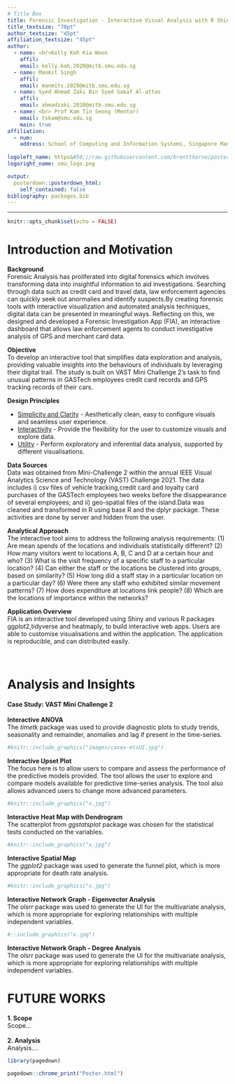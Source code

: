 ```yaml
---
# Title Box
title: Forensic Investigation - Interactive Visual Analysis with R Shiny <br>
title_textsize: "70pt"
author_textsize: "45pt"
affiliation_textsize: "45pt"
author:
  - name: <br>Kelly Koh Kia Woon 
    affil: 
    email: kelly.koh.2020@mitb.smu.edu.sg
  - name: Manmit Singh
    affil: 
    email: manmits.2020@mitb.smu.edu.sg
  - name: Syed Ahmad Zaki Bin Syed Sakaf Al-attas
    affil: 
    email: ahmadzaki.2020@mitb.smu.edu.sg
  - name: <br> Prof Kam Tin Seong (Mentor)
    email: tskam@smu.edu.sg
    main: true
affiliation:
  - num: 
    address: School of Computing and Information Systems, Singapore Management University
    
logoleft_name: https&#58;//raw.githubusercontent.com/brentthorne/posterdown/master/images/betterhexlogo.png
logoright_name: smu_logo.png

output: 
  posterdown::posterdown_html:
    self_contained: false
bibliography: packages.bib
---
```




---

```r
knitr::opts_chunk$set(echo = FALSE)
```

# Introduction and Motivation

**Background**<br>
Forensic Analysis has proliferated into digital forensics which involves transforming data into insightful information to aid investigations. Searching through data such as credit card and travel data, law enforcement agencies can quickly seek out anormalies and identify suspects.By creating forensic tools with interactive visualization and automated analysis techniques, digital data can be presented in meaningful ways. Reflecting on this, we designed and developed a Forensic Investigation App (FIA), an interactive dashboard that allows law enforcement agents to conduct investigative analysis of GPS and merchant card data. 

**Objective**<br>
To develop an interactive tool that simplifies data exploration and analysis, providing valuable insights into the behaviours of individuals by leveraging their digital trail. The study is built on VAST Mini Challenge 2's task to find unusual patterns in GASTech employees credit card records and GPS tracking records of their cars. 

**Design Principles**<br>

- <u>Simplicity and Clarity</u> - Aesthetically clean, easy to configure visuals and seamless user experience.
- <u>Interactivity</u> - Provide the flexibility for the user to customize visuals and explore data.
- <u>Utility</u> - Perform exploratory and inferential data analysis, supported by different visualisations.

**Data Sources**<br>
Data was obtained from Mini-Challenge 2 within the annual IEEE Visual Analytics Science and Technology (VAST) Challenge 2021. The data includes i) csv files of vehicle tracking,credit card and loyalty card purchases of the GASTech employees two weeks before the disappearance of several employees; and ii) geo-spatial files of the island.Data was cleaned and transformed in R using base R and the dplyr package. These activities are done by server and hidden from the user.


**Analytical Approach**<br>
The interactive tool aims to address the following analysis requirements:
(1)	Are mean spends of the locations and individuals statistically different?
(2)	How many visitors went to locations A, B, C and D at a certain hour and who?
(3)	What is the visit frequency of a specific staff to a particular location?
(4)	Can either the staff or the locations be clustered into groups, based on similarity?
(5)	How long did a staff stay in a particular location on a particular day? 
(6)	Were there any staff who exhibited similar movement patterns? 
(7)	How does expenditure at locations link people? 
(8)	Which are the locations of importance within the networks?

**Application Overview**<br>
FIA is an interactive tool developed using Shiny and various R packages ggplot2,tidyverse and heatmaply, to build interactive web apps. Users are able to customise visualisations and within the application. The application is reproducible, and can distributed easily.
<br>
<br>
<br>


# Analysis and Insights
\vspace{-100pt}
#### Case Study: VAST Mini Challenge 2
\vspace{-100pt}
**Interactive ANOVA**<br>
The *timetk* package was used to provide diagnostic plots to study trends, seasonality and
remainder, anomalies and lag if present in the time-series.
\vspace{-100pt}
```r
#knitr::include_graphics("images/cases-etsUI.jpg")
```
\vspace{-100pt}
**Interactive Upset Plot**<br>
The focus here is to allow users to compare and assess the performance of the predictive models
provided. The tool allows the user to explore and compare models available for predictive time-series analysis. The tool also allows advanced users to change more advanced parameters.
\vspace{-100pt}
```r
#knitr::include_graphics("x.jpg")
```
\vspace{-100pt}


**Interactive Heat Map with Dendrogram**<br>
The scatterplot from *ggstatsplot* package was chosen for the statistical tests conducted on the variables.
\vspace{-100pt}
```r
#knitr::include_graphics("x.jpg")
```
\vspace{-100pt}
**Interactive Spatial Map **<br>
The *ggplot2* package was used to generate the funnel plot, which is more appropriate for death rate analysis.
\vspace{-100pt}

```r
#knitr::include_graphics("x.jpg")
```
\vspace{-100pt}

**Interactive Network Graph - Eigenvector Analysis**<br>
The *olsrr* package was used to generate the UI for the multivariate analysis, which is more appropriate for exploring relationships with multiple independent variables.
\vspace{-100pt}

```r
#::include_graphics("x.jpg")
```
\vspace{-100pt}


**Interactive Network Graph - Degree Analysis**<br>
The *olsrr* package was used to generate the UI for the multivariate analysis, which is more appropriate for exploring relationships with multiple independent variables.
\vspace{-100pt}


# FUTURE WORKS

**1. Scope** <br>
Scope...<br><br>
**2. Analysis**<br>
Analysis....

```r
library(pagedown)

pagedown::chrome_print("Poster.html")

```



